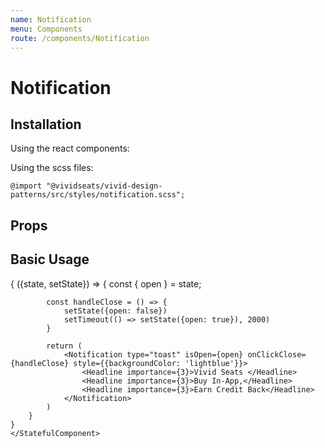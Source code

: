 ```yaml
---
name: Notification
menu: Components
route: /components/Notification
---
```



# Notification

## Installation

Using the react components:


Using the scss files:

    @import "@vividseats/vivid-design-patterns/src/styles/notification.scss";

## Props

<Props of={Notification} />

## Basic Usage

<Playground>
    <StatefulComponent initialState={{open: true}}>
            {
        ({state, setState}) => {
            const { open } = state;

            const handleClose = () => {
                setState({open: false})
                setTimeout(() => setState({open: true}), 2000)
            }

            return (
                <Notification type="toast" isOpen={open} onClickClose={handleClose} style={{backgroundColor: 'lightblue'}}>
                    <Headline importance={3}>Vivid Seats </Headline>
                    <Headline importance={3}>Buy In-App,</Headline>
                    <Headline importance={3}>Earn Credit Back</Headline>
                </Notification>
            )
        }
    }
    </StatefulComponent>

</Playground>
